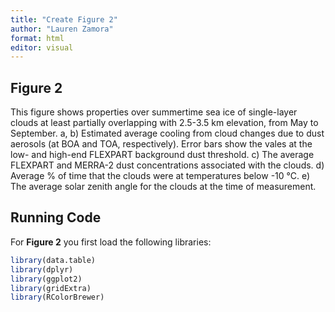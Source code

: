 ```yaml
---
title: "Create Figure 2"
author: "Lauren Zamora"
format: html
editor: visual
---
```


## Figure 2

This figure shows properties over summertime sea ice of single-layer clouds at least partially overlapping with 2.5-3.5 km elevation, from May to September. a, b) Estimated average cooling from cloud changes due to dust aerosols (at BOA and TOA, respectively). Error bars show the vales at the low- and high-end FLEXPART background dust threshold. c) The average FLEXPART and MERRA-2 dust concentrations associated with the clouds. d) Average % of time that the clouds were at temperatures below -10 °C. e) The average solar zenith angle for the clouds at the time of measurement.

## Running Code

For **Figure 2** you first load the following libraries:

```r
library(data.table)
library(dplyr)
library(ggplot2)
library(gridExtra)
library(RColorBrewer)

```
